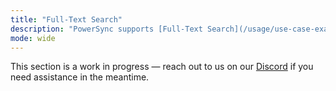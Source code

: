 ```yaml
---
title: "Full-Text Search"
description: "PowerSync supports [Full-Text Search](/usage/use-case-examples/full-text-search) on all Flutter platforms."
mode: wide
---
```


This section is a work in progress — reach out to us on our [Discord](https://discord.gg/powersync) if you need assistance in the meantime.
